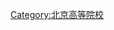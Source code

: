 {{catmore}}
{{Commonscat|University of Science and Technology Beijing}}

[[Category:北京高等院校|Category:北京高等院校]]